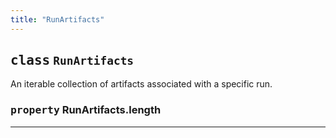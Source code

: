 ```yaml
---
title: "RunArtifacts"
---
```









## <kbd>class</kbd> `RunArtifacts`
An iterable collection of artifacts associated with a specific run. 


### <kbd>property</kbd> RunArtifacts.length





---


